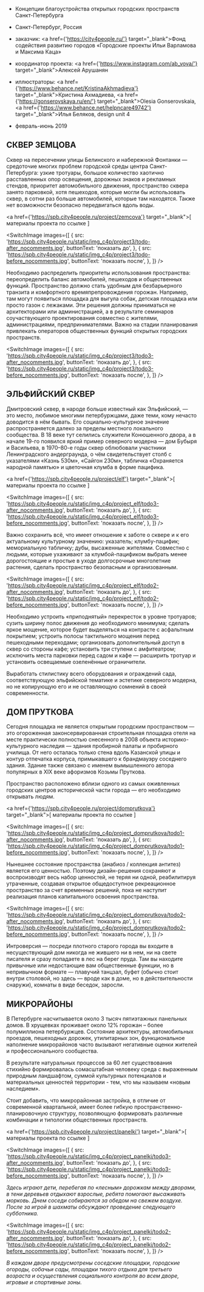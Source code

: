 
<Title>ГОРОДСКИЕ ПРОЕКТЫ В САНКТ-ПЕТЕРБУРГЕ</Title>

- Концепции благоустройства открытых городских пространств Санкт-Петербурга
- Санкт-Петербург, Россия


- заказчик: <a href={'https://city4people.ru/'} target="_blank">Фонд содействия развитию городов «Городские проекты Ильи Варламова и Максима Каца»</a>
- координатор проекта: <a href={'https://www.instagram.com/ab_vova/'} target="_blank">Алексей Арушанян</a>
- иллюстраторы: <a href={'https://www.behance.net/KristinaAkhmadieva'} target="_blank">Кристина Ахмадиева,</a> <a href={'https://gonserovskaya.ru/en/'} target="_blank">Olesia Gonserovskaia,</a> <a href={'https://www.behance.net/helpncare49742'} target="_blank">Илья Беляков,</a> design unit 4


- февраль-июнь 2019

## СКВЕР ЗЕМЦОВА

Сквер на пересечении улицы Белинского и набережной Фонтанки — средоточие многих проблем городской среды центра Санкт-Петербурга: узкие тротуары, большое количество хаотично расставленных опор освещения, дорожных знаков и рекламных стендов, приоритет автомобильного движения, пространство сквера занято парковкой, хотя пешеходов, которые могли бы использовать сквер, в сотни раз больше автомобилей, которые там находятся. Также нет возможности безопасно передвигаться вдоль воды.


<a href={'https://spb.city4people.ru/project/zemcova'} target="_blank">[ материалы проекта по ссылке ]</a>

<SwitchImage
    images={[
        {
            src: 'https://spb.city4people.ru/static/img_c4p/project3/todo-after_nocomments.jpg',
            buttonText: 'показать до',
        },
        {
            src: 'https://spb.city4people.ru/static/img_c4p/project3/todo-before_nocomments.jpg',
            buttonText: 'показать после',
        },
    ]}
/>

Необходимо распределить приоритеты использования пространства: переопределить баланс автомобилей, пешеходов и общественных функций. Пространство должно стать удобным для безбарьерного транзита и комфортного времяпрепровождения горожан. Например, там могут появиться площадка для выгула собак, детская площадка или просто газон с лежаками. Эти решения должны приниматься не архитекторами или администрацией, а в результате семинаров соучаствующего проектирования совместно с жителями, администрациями, предпринимателями. Важно на стадии планирования привлекать операторов общественных функций открытых городских пространств.

<SwitchImage
    images={[
        {
            src: 'https://spb.city4people.ru/static/img_c4p/project3/todo3-after_nocomments.jpg',
            buttonText: 'показать до',
        },
        {
            src: 'https://spb.city4people.ru/static/img_c4p/project3/todo3-before_nocomments.jpg',
            buttonText: 'показать после',
        },
    ]}
/>



## ЭЛЬФИЙСКИЙ СКВЕР

Дмитровский сквер, в народе больше известный как Эльфийский, — это место, любимое многими петербуржцами, даже теми, кому нечасто доводится в нём бывать. Его социально-культурное значение распространяется далеко за пределы местного локального сообщества. В 18 веке тут селились служители Конюшенного двора, а в начале 19-го появился яркий пример северного модерна — дом Бубыря и Васильева, в 1970–80-е годы сквер облюбовали участники Ленинградского андерграунда, о чём свидетельствует столб с указателями «Казнь 530м», «Сайгон 230м», табличка «Охраняется народной памятью» и цветочная клумба в форме пацифика.

<a href={'https://spb.city4people.ru/project/elf'} target="_blank">[ материалы проекта по ссылке ]</a>

<SwitchImage
    images={[
        {
            src: 'https://spb.city4people.ru/static/img_c4p/project_elf/todo3-after_nocomments.jpg',
            buttonText: 'показать до',
        },
        {
            src: 'https://spb.city4people.ru/static/img_c4p/project_elf/todo3-before_nocomments.jpg',
            buttonText: 'показать после',
        },
    ]}
/>
            
Важно сохранить всё, что имеет отношение к заботе о сквере и к его актуальному культурному значению: указатель; клумбу-пацифик; мемориальную табличку; дубы, высаженные жителями. Cовместно с людьми, которые ухаживают за клумбой-пацификом выбрать менее дорогостоящие и простые в уходе долгосрочные многолетние растения, сделать пространство безопасным и организованным.

<SwitchImage
    images={[
        {
            src: 'https://spb.city4people.ru/static/img_c4p/project_elf/todo2-after_nocomments.jpg',
            buttonText: 'показать до',
        },
        {
            src: 'https://spb.city4people.ru/static/img_c4p/project_elf/todo2-before_nocomments.jpg',
            buttonText: 'показать после',
        },
    ]}
/>

Необходимо устроить «приподнятый» перекресток в уровне тротуаров; сузить ширину полос движения до необходимого минимума; сделать яркое мощение, которое будет выделяться на контрасте с асфальтным покрытием; устроить полосы тактильного мощения перед пешеходными переходами; организовать дополнительный доступ в сквер со стороны кафе; установить три ступени с амфитеатром; исключить места парковки перед садом и кафе — расширить тротуар и установить освещаемые озеленённые ограничители.

Выработать стилистику всего оборудования и ограждений сада, соответствующую эльфийской тематике и эстетике северного модерна, но не копирующую его и не оставляющую сомнений в своей современности.
            

## ДОМ ПРУТКОВА

Сегодня площадка не является открытым городским пространством — это огороженная законсервированная строительная площадка отеля на месте практически полностью снесенного в 2008 объекта историко-культурного наследия — здания пробирной палаты и пробирного училища. От него осталась только стена вдоль Казанской улицы и контур отпечатка корпуса, примыкавшего к брандмауэру соседнего здания. Здание также связано с именем вымышленного автора популярных в XIX веке афоризмов Козьмы Пруткова.

Пространство расположено вблизи одного из самых оживленных городских центров исторической части города —  его необходимо открывать людям.
     
<a href={'https://spb.city4people.ru/project/domprutkova'} target="_blank">[ материалы проекта по ссылке ]</a>
            

<SwitchImage
    images={[
        {
            src: 'https://spb.city4people.ru/static/img_c4p/project_domprutkova/todo1-after_nocomments.jpg',
            buttonText: 'показать до',
        },
        {
            src: 'https://spb.city4people.ru/static/img_c4p/project_domprutkova/todo1-before_nocomments.jpg',
            buttonText: 'показать после',
        },
    ]}
/>


Нынешнее состояние пространства (анабиоз / коллекция антитез) является его ценностью. Поэтому дизайн-решения сохраняют и воспроизводят весь набор ценностей, не теряя ни одной, реабилитируя утраченные, создавая открытое общедоступное рекреационное пространство за счет временных решений, пока не наступит реализация планов капитального освоения пространства.


<SwitchImage
    images={[
        {
            src: 'https://spb.city4people.ru/static/img_c4p/project_domprutkova/todo2-after_nocomments.jpg',
            buttonText: 'показать до',
        },
        {
            src: 'https://spb.city4people.ru/static/img_c4p/project_domprutkova/todo2-before_nocomments.jpg',
            buttonText: 'показать после',
        },
    ]}
/>


Интроверсия — посреди плотного старого города вы входите в несуществующий дом никогда не жившего ни в нем, ни на свете писателя и сразу попадаете в лес на берег пруда. Там вы находите привычные или недостающие вам общественные функции, но в непривычном формате — плавучий танцзал, буфет (обычно стоит внутри столовой, но здесь — вроде как в доме, но в действительности снаружи), комнаты в виде беседок, заросли.



## МИКРОРАЙОНЫ


В Петербурге насчитывается около 3 тысяч пятиэтажных панельных домов. В хрущевках проживает около 12% горожан – более полумиллиона петербуржцев. Состояние архитектуры, автомобильных проездов, пешеходных дорожек, утилитарных зон, функциональное наполнение микрорайонов часто вызывают негативные оценки жителей и профессионального сообщества.

В результате натуральных процессов за 60 лет существования стихийно формировалась сомасштабная человеку среда с выраженным природным ландшафтом, суммой культурных потенциалов и материальных ценностей территории - тем, что мы называем «новым наследием».

Стоит добавить, что микрорайонная застройка, в отличие от современной квартальной, имеет более гибкую пространственно-планировочную структуру, позволяющую формировать различные комбинации и типологии общественных пространств.

<a href={'https://spb.city4people.ru/project/panelki'} target="_blank">[ материалы проекта по ссылке ]</a>

            
<SwitchImage
    images={[
        {
            src: 'https://spb.city4people.ru/static/img_c4p/project_panelki/todo3-after_nocomments.jpg',
            buttonText: 'показать до',
        },
        {
            src: 'https://spb.city4people.ru/static/img_c4p/project_panelki/todo3-before_nocomments.jpg',
            buttonText: 'показать после',
        },
    ]}
/>


_Здесь играют дети, перебегая по «лесным» дорожкам между дворами, в тени деревьев отдыхают взрослые, ребята помогают высаживать морковь. Днем соседи собираются за обедом на свежем воздухе. После за игрой в шахматы обсуждают проведение следующего субботника._

<SwitchImage
    images={[
        {
            src: 'https://spb.city4people.ru/static/img_c4p/project_panelki/todo2-after_nocomments.jpg',
            buttonText: 'показать до',
        },
        {
            src: 'https://spb.city4people.ru/static/img_c4p/project_panelki/todo2-before_nocomments.jpg',
            buttonText: 'показать после',
        },
    ]}
/>

_В каждом дворе предусмотрены соседские площадки, городские огороды, собачьи сады, площадки тихого отдыха для третьего возраста и осуществления социального контроля во всем дворе, игровые и спортивные зоны._